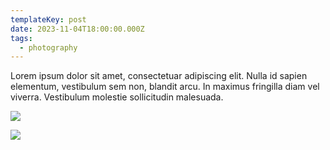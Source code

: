 ```yaml
---
templateKey: post
date: 2023-11-04T18:00:00.000Z
tags:
  - photography
---
```

Lorem ipsum dolor sit amet, consectetuar adipiscing elit. Nulla id sapien elementum, vestibulum sem non, blandit arcu. In maximus fringilla diam vel viverra. Vestibulum molestie sollicitudin malesuada.

![](../../static/assets/20231104-IMG_7704.jpg)

![](../../static/assets/20231104-IMG_7727.jpg)